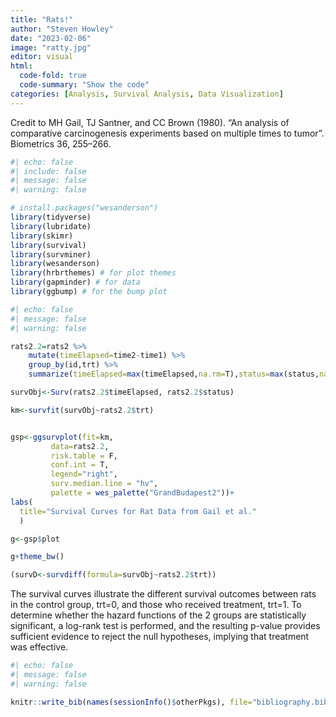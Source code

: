 ```yaml
---
title: "Rats!"
author: "Steven Howley"
date: "2023-02-06"
image: "ratty.jpg"
editor: visual 
html:
  code-fold: true
  code-summary: "Show the code"
categories: [Analysis, Survival Analysis, Data Visualization]
---
```


Credit to MH Gail, TJ Santner, and CC Brown (1980). "An analysis of comparative carcinogenesis experiments based on multiple times to tumor". Biometrics 36, 255--266.

```r
#| echo: false
#| include: false
#| message: false
#| warning: false

# install.packages("wesanderson")
library(tidyverse)
library(lubridate)
library(skimr)
library(survival)
library(survminer)
library(wesanderson)
library(hrbrthemes) # for plot themes
library(gapminder) # for data
library(ggbump) # for the bump plot
```

```r
#| echo: false
#| message: false
#| warning: false

rats2.2=rats2 %>%
    mutate(timeElapsed=time2-time1) %>%
    group_by(id,trt) %>%
    summarize(timeElapsed=max(timeElapsed,na.rm=T),status=max(status,na.rm=T))

survObj<-Surv(rats2.2$timeElapsed, rats2.2$status)

km<-survfit(survObj~rats2.2$trt)


gsp<-ggsurvplot(fit=km,
         data=rats2.2,
         risk.table = F,
         conf.int = T,
         legend="right",
         surv.median.line = "hv",
         palette = wes_palette("GrandBudapest2"))+
labs(
  title="Survival Curves for Rat Data from Gail et al."
  )

g<-gsp$plot

g+theme_bw()

(survD<-survdiff(formula=survObj~rats2.2$trt))
```

The survival curves illustrate the different survival outcomes between rats in the control group, trt=0, and those who received treatment, trt=1. To determine whether the hazard functions of the 2 groups are statistically significant, a log-rank test is performed, and the resulting p-value provides sufficient evidence to reject the null hypotheses, implying that treatment was effective.

```r
#| echo: false
#| message: false
#| warning: false

knitr::write_bib(names(sessionInfo()$otherPkgs), file="bibliography.bib")
```